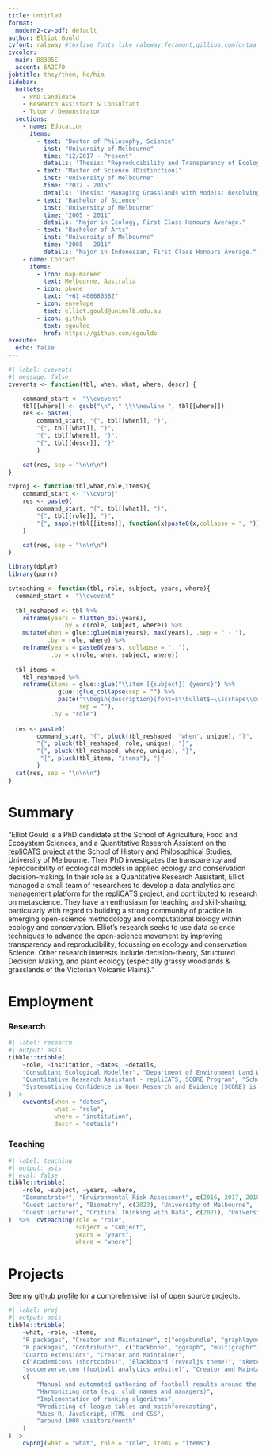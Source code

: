 ```yaml
---
title: Untitled
format:
  modern2-cv-pdf: default
author: Elliot Gould
cvfont: raleway #texlive fonts like raleway,fetamont,gillius,comfortaa
cvcolor: 
  main: B83B5E
  accent: 6A2C70
jobtitle: they/them, he/him
sidebar:
  bullets:
    - PhD Candidate
    - Research Assistant & Consultant
    - Tutor / Demonstrator
  sections: 
    - name: Education
      items:
        - text: "Doctor of Philosophy, Science"
          inst: "University of Melbourne"
          time: "12/2017 - Present"
          details: 'Thesis: "Reproducibility and Transparency of Ecological Models in Applied Ecology and Conservation Science"'
        - text: "Master of Science (Distinction)"
          inst: "University of Melbourne"
          time: "2012 - 2015"
          details: 'Thesis: "Managing Grasslands with Models: Resolving uncertainty and allocating effort among a suite of sites."'
        - text: "Bachelor of Science"
          inst: "University of Melbourne"
          time: "2005 - 2011"
          details: "Major in Ecology, First Class Honours Average."
        - text: "Bachelor of Arts"
          inst: "University of Melbourne"
          time: "2005 - 2011"
          details: "Major in Indonesian, First Class Honours Average."
    - name: Contact
      items:
        - icon: map-marker
          text: Melbourne, Australia
        - icon: phone
          text: "+61 406680382"
        - icon: envelope
          text: elliot.gould@unimelb.edu.au
        - icon: github
          text: egouldo
          href: https://github.com/egouldo
execute: 
  echo: false
---
```


```r
#| label: cvevents
#| message: false
cvevents <- function(tbl, when, what, where, descr) {

    command_start <- "\\cvevent"
    tbl[[where]] <- gsub("\n", " \\\\newline ", tbl[[where]])
    res <- paste0(
        command_start, "{", tbl[[when]], "}", 
        "{", tbl[[what]], "}",
        "{", tbl[[where]], "}",
        "{", tbl[[descr]], "}"
        )

    cat(res, sep = "\n\n\n")
}

cvproj <- function(tbl,what,role,items){
    command_start <- "\\cvproj"
    res <- paste0(
        command_start, "{", tbl[[what]], "}",
        "{", tbl[[role]], "}",
        "{", sapply(tbl[[items]], function(x)paste0(x,collapse = ", ")), "}"
    )

    cat(res, sep = "\n\n\n")
}

library(dplyr)
library(purrr)

cvteaching <- function(tbl, role, subject, years, where){
  command_start <- "\\cvevent"
  
  tbl_reshaped <- tbl %>%  
    reframe(years = flatten_dbl(years),
               .by = c(role, subject, where)) %>% 
    mutate(when = glue::glue(min(years), max(years), .sep = " - "), 
           .by = role, where) %>% 
    reframe(years = paste0(years, collapse = ", "), 
            .by = c(role, when, subject, where))
  
  tbl_items <- 
    tbl_reshaped %>% 
    reframe(items = glue::glue("\\item [{subject}] {years}") %>% 
              glue::glue_collapse(sep = "") %>%
              paste("\\begin{description}[font=$\\bullet$~\\scshape\\color{maincol!50!black}]", ., "\\end{description}", 
                    sep = ""), 
            .by = "role") 
  
  res <- paste0(
        command_start, "{", pluck(tbl_reshaped, "when", unique), "}",
        "{", pluck(tbl_reshaped, role, unique), "}",
        "{", pluck(tbl_reshaped, where, unique), "}",
         "{", pluck(tbl_items, "items"), "}"
        )
  cat(res, sep = "\n\n\n")
}
```

# Summary

"Elliot Gould is a PhD candidate at the School of Agriculture, Food and Ecosystem Sciences, and a Quantitative Research Assistant on the [repliCATS project](replicats.research.unimelb.edu.au/) at the School of History and Philosophical Studies, University of Melbourne. Their PhD investigates the transparency and reproducibility of ecological models in applied ecology and conservation decision-making. In their role as a Quantitative Research Assistant, Elliot managed a small team of researchers to develop a data analytics and management platform for the repliCATS project, and contributed to research on metascience. They have an enthusiasm for teaching and skill-sharing, particularly with regard to building a strong community of practice in emerging open-science methodology and computational biology within ecology and conservation. Elliot's research seeks to use data science techniques to advance the open-science movement by improving transparency and reproducibility, focussing on ecology and conservation Science. Other research interests include decision-theory, Structured Decision Making, and plant ecology (especially grassy woodlands & grasslands of the Victorian Volcanic Plains)."

# Employment

### Research

```r
#| label: research
#| output: asis
tibble::tribble(
    ~role, ~institution, ~dates, ~details,
    "Consultant Ecological Modeller", "Department of Environment Land Water and Planning\nVictorian Government", "March 2020 - Present", "This research consultancy comprises a component of my PhD, aiming to test and develop preregistration templates for ecology and conservation using a case study of environmental flows management in Victoria, Australia. I designed and delivered a collaborative workshop with DEECA staff, analysed and visualised environmental flow and modelled vegetation outcome data.",
    "Quantitative Research Assistant - repliCATS, SCORE Program", "School of Historical and Philosophical Studies,\n School of BioSciences\nUniversity of Melbourne", "2019 - 2024",
    "Systematising Confidence in Open Research and Evidence (SCORE) is a Research Program initiated by the Defense Advanced Research Projects Agency  (DARPA) that aims to develop and deploy automated tools to assign 'confidence scores' to Social and Behavioural research results and claims in light of recent evidence about the 'Replication Crisis' besetting Science. The repliCATS project is one team within the SCORE project, based in Melbourne. In this role, Elliot lead a small team within the repliCATS project to build data analysis software and infrastructure to manage and deliver data products to internal teams and external partners. Research components of the role include modelling to investigate predictors of replication success."
) |>
    cvevents(when = "dates", 
             what = "role", 
             where = "institution", 
             descr = "details")
```


### Teaching

\cvevent{2016 - 2024}{Demonstrator}{University of Melbourne}{\begin{description}[font=$\bullet$~\scshape\color{maincol!50!black}]\item [Environmental Risk Assessment] 2016, 2017, 2018, 2022, 2023, 2024\end{description}}


\cvevent{2021 - 2023}{Guest Lecturer}{University of Melbourne}{\begin{description}[font=$\bullet$~\scshape\color{maincol!50!black}]\item [Biometry] 2023\item [Critical Thinking with Data] 2021\end{description}}

```r
#| label: teaching
#| output: asis
#| eval: false
tibble::tribble(
    ~role, ~subject, ~years, ~where,
    "Demonstrator", "Environmental Risk Assessment", c(2016, 2017, 2018, 2022, 2023, 2024), "University of Melbourne",
    "Guest Lecturer", "Biometry", c(2023), "University of Melbourne",
    "Guest Lecturer", "Critical Thinking with Data", c(2021), "University of Melbourne"
)  %>%  cvteaching(role = "role", 
                   subject = "subject", 
                   years = "years", 
                   where = "where")
```


# Projects

See my [github profile](https://github.com/egouldo) for a comprehensive list of open source projects.

```r
#| label: proj
#| output: asis
tibble::tribble(
    ~what, ~role, ~items,
    "R packages", "Creator and Maintainer", c("edgebundle", "graphlayouts", "levelnet", "netrankr", "netUtils", "networkdata", "PSAWR", "roughnet", "roughsf", "rtoot", "Rtumblr", "signnet", "snahelper", "webbotparseR", "webtrackR"),
    "R packages", "Contributor", c("backbone", "ggraph", "multigraphr", "netropy", "rang", "rgraph6"),
    "Quarto extensions", "Creator and Maintainer",
    c("Academicons (shortcodes)", "Blackboard (revealjs theme)", "sketchy (html theme)", "share buttons (filter)", "nutshell (filter)", "quartocities (website template)", "quartocv (cv templates)"),
    "soccerverse.com (football analytics website)", "Creator and Maintainer",
    c(
        "Manual and automated gathering of football results around the world",
        "Harmonizing data (e.g. club names and managers)",
        "Implementation of ranking algorithms",
        "Predicting of league tables and matchforecasting",
        "Uses R, JavaScript, HTML, and CSS",
        "around 1000 visitors/month"
    )
) |>
    cvproj(what = "what", role = "role", items = "items")

```
